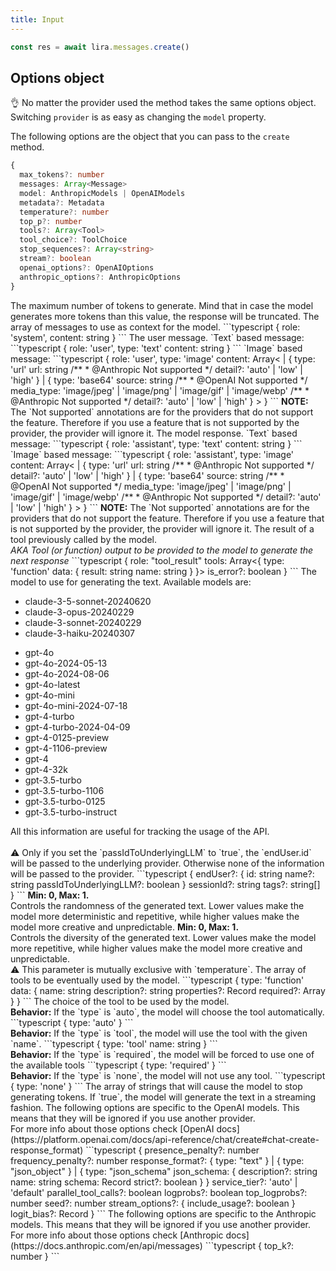 ```yaml
---
title: Input
---
```


```typescript
const res = await lira.messages.create()
```

## Options object

👌 No matter the provider used the method takes the same options object. Switching `provider`
is as easy as changing the `model` property.

The following options are the object that you can pass to the `create` method.

```typescript
{
  max_tokens?: number
  messages: Array<Message>
  model: AnthropicModels | OpenAIModels
  metadata?: Metadata
  temperature?: number
  top_p?: number
  tools?: Array<Tool>
  tool_choice?: ToolChoice
  stop_sequences?: Array<string>
  stream?: boolean
  openai_options?: OpenAIOptions
  anthropic_options?: AnthropicOptions
}
```

<ParamField body="max_tokens" name="max_tokens" type="number" default="2000">
  The maximum number of tokens to generate. Mind that in case the model
  generates more tokens than this value, the response will be truncated.
</ParamField>

<ParamField body="messages" name="messages" type="Array<Message>" required>
  The array of messages to use as context for the model.

  <Expandable title="System">
  ```typescript
  {
    role: 'system',
    content: string
  }
  ```
  </Expandable>

  <Expandable title="User">
  The user message.
  `Text` based message:
  ```typescript
  {
    role: 'user',
    type: 'text'
    content: string
  }
  ```
  `Image` based message:
  ```typescript
  {
    role: 'user',
    type: 'image'
    content: Array<
    | {
        type: 'url'
        url: string
        /**
         * @Anthropic Not supported
         */
        detail?: 'auto' | 'low' | 'high'
      }
    | {
        type: 'base64'
        source: string
        /**
         * @OpenAI Not supported
         */
        media_type: 'image/jpeg' | 'image/png' | 'image/gif' | 'image/webp'
        /**
         * @Anthropic Not supported
         */
        detail?: 'auto' | 'low' | 'high'
      }
  >
  }
  ```
  <b>NOTE:</b> The `Not supported` annotations are for the providers that do not support the feature. Therefore if you use a feature that is not supported by the provider, the provider will ignore it.
  </Expandable>

  <Expandable title="Assistant">
  The model response.
  `Text` based message:
  ```typescript
  {
    role: 'assistant',
    type: 'text'
    content: string
  }
  ```
  `Image` based message:
  ```typescript
  {
    role: 'assistant',
    type: 'image'
    content: Array<
    | {
        type: 'url'
        url: string
        /**
         * @Anthropic Not supported
         */
        detail?: 'auto' | 'low' | 'high'
      }
    | {
        type: 'base64'
        source: string
        /**
         * @OpenAI Not supported
         */
        media_type: 'image/jpeg' | 'image/png' | 'image/gif' | 'image/webp'
        /**
         * @Anthropic Not supported
         */
        detail?: 'auto' | 'low' | 'high'
      }
  >
  }
  ```
  <b>NOTE:</b> The `Not supported` annotations are for the providers that do not support the feature. Therefore if you use a feature that is not supported by the provider, the provider will ignore it.
  </Expandable>

  <Expandable title="Tool Result">
  The result of a tool previously called by the model.
  <br/>
  <i>AKA Tool (or function) output to be provided to the model to generate the next response</i>
  ```typescript
  {
    role: "tool_result"
    tools: Array<{
      type: 'function'
      data: {
        result: string
        name: string
      }
    }>
    is_error?: boolean
  }
  ```
  </Expandable>
</ParamField>

<ParamField body="model" name="model" type="string" required>
  The model to use for generating the text. Available models are:
  <Expandable title="Anthropic models">
    <ul>
      <li>claude-3-5-sonnet-20240620</li>
      <li>claude-3-opus-20240229</li>
      <li>claude-3-sonnet-20240229</li>
      <li>claude-3-haiku-20240307</li>
    </ul>
  </Expandable>
  <Expandable title="OpenAI models">
    <ul>
      <li>gpt-4o</li>
      <li>gpt-4o-2024-05-13</li>
      <li>gpt-4o-2024-08-06</li>
      <li>gpt-4o-latest</li>
      <li>gpt-4o-mini</li>
      <li>gpt-4o-mini-2024-07-18</li>
      <li>gpt-4-turbo</li>
      <li>gpt-4-turbo-2024-04-09</li>
      <li>gpt-4-0125-preview</li>
      <li>gpt-4-1106-preview</li>
      <li>gpt-4</li>
      <li>gpt-4-32k</li>
      <li>gpt-3.5-turbo</li>
      <li>gpt-3.5-turbo-1106</li>
      <li>gpt-3.5-turbo-0125</li>
      <li>gpt-3.5-turbo-instruct</li>
    </ul>
  </Expandable>
</ParamField>

<ParamField body="metadata" name="metadata" type="Metadata">
All this information are useful for tracking the usage of the API.<br/><br/>
⚠️ Only if you set the `passIdToUnderlyingLLM` to `true`, the `endUser.id` will be passed to the underlying provider. Otherwise none of the information will be passed to the provider.
```typescript
{
  endUser?: {
    id: string
    name?: string
    passIdToUnderlyingLLM?: boolean
  }
  sessionId?: string
  tags?: string[]
}
```
</ParamField>

<ParamField body="temperature" name="temperature" type="number" default="0.5">
  <b>Min: 0, Max: 1.</b>
  <br />
  Controls the randomness of the generated text. Lower values make the model
  more deterministic and repetitive, while higher values make the model more
  creative and unpredictable.
</ParamField>

<ParamField body="top_p" name="top_p" type="number" default="1">
  <b>Min: 0, Max: 1.</b>
  <br />
  Controls the diversity of the generated text. Lower values make the model more
  repetitive, while higher values make the model more creative and
  unpredictable.
  <br />
  ⚠️ This parameter is mutually exclusive with `temperature`.
</ParamField>

<ParamField body="tools" name="tools" type="Array<Tool>">
The array of tools to be eventually used by the model.
```typescript
{
  type: 'function'
  data: {
    name: string
    description?: string
    properties?: Record<string, unknown>
    required?: Array<string>
  }
}
```
</ParamField>

<ParamField body="tool_choice" name="tool_choice" type="ToolChoice">
The choice of the tool to be used by the model.
<br />
<b>Behavior:</b> If the `type` is `auto`, the model will choose the tool automatically.
```typescript
{
  type: 'auto'
}
```
<br />
<b>Behavior:</b> If the `type` is `tool`, the model will use the tool with the given `name`.
```typescript
{
  type: 'tool'
  name: string
}
```
<br />
<b>Behavior:</b> If the `type` is `required`, the model will be forced to use one of the available tools
```typescript
{
  type: 'required'
}
```
<br />
<b>Behavior:</b> If the `type` is `none`, the model will not use any tool.
```typescript
{
  type: 'none'
}
```
</ParamField>

<ParamField body="stop_sequences" name="stop_sequences" type="Array<string>">
  The array of strings that will cause the model to stop generating tokens.
</ParamField>

<ParamField body="stream" name="stream" type="boolean" default="false">
  If `true`, the model will generate the text in a streaming fashion.
</ParamField>

<ParamField body="openai_options" name="openai_options" type="OpenAIOptions">
The following options are specific to the OpenAI models. This means that they will be ignored if you use another provider.
<br />
For more info about those options check [OpenAI docs](https://platform.openai.com/docs/api-reference/chat/create#chat-create-response_format)
```typescript
{
  presence_penalty?: number
  frequency_penalty?: number
  response_format?: {
    type: "text"
  } | {
    type: "json_object"
  } | {
    type: "json_schema"
    json_schema: {
      description?: string
      name: string
      schema: Record<string, unknown>
      strict?: boolean
    }
  }
  service_tier?: 'auto' | 'default'
  parallel_tool_calls?: boolean
  logprobs?: boolean
  top_logprobs?: number
  seed?: number
  stream_options?: {
    include_usage?: boolean
  }
  logit_bias?: Record<string, number>
}
```
</ParamField>

<ParamField body="anthropic_options" name="anthropic_options" type="AnthropicOptions">
The following options are specific to the Anthropic models. This means that they will be ignored if you use another provider.
<br />
For more info about those options check [Anthropic docs](https://docs.anthropic.com/en/api/messages)
```typescript
{
  top_k?: number
}
```

</ParamField>
